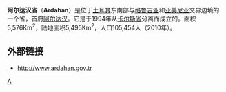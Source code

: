 {{Infobox Province TR
|name = Ardahan
|region = 東北安那托利亞
|area =5,661
|total population = 105,454
|tpop_as_of= 2010
|popdens = 18.63
|licence = 75
|area_code = 478
|website= [http://www.ardahan.gov.tr http://www.ardahan.gov.tr]
}}
'''阿尔达汉省'''（'''Ardahan'''）是位于[[土耳其|土耳其]]东南部与[[格鲁吉亚|格鲁吉亚]]和[[亚美尼亚|亚美尼亚]]交界边境的一个省，首府[[阿尔达汉|阿尔达汉]]。它是于1994年从[[卡尔斯省|卡尔斯省]]分离而成立的。面积5,576Km<sup>2</sup>，陆地面积5,495Km<sup>2</sup>，人口105,454人（2010年）。

== 外部链接 ==
* [http://www.ardahan.gov.tr http://www.ardahan.gov.tr] {{Wayback|url=http://www.ardahan.gov.tr/ |date=20010410195846 }}

{{turkey-geo-stub}}
{{Turkey}}
{{authority control}}

[[Category:土耳其行政區劃|A]]